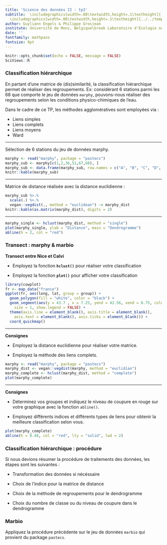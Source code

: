 ```yaml
---
title: 'Science des données II : tp3'
subtitle:  \includegraphics[width=.08\textwidth,height=.1\textheight]{../../template/biodatascience.png}
  \includegraphics[width=.08\textwidth,height=.1\textheight]{../../template/SciViews-logo.pdf} \vfill Classification hiérarchique
author: Guyliann Engels & Philippe Grosjean
institute: Université de Mons, Belgique\break Laboratoire d'Écologie numérique des Milieux aquatiques\break \includegraphics[width=.08\textwidth,height=.1\textheight]{../../template/EcoNum-logo.pdf} \break \url{http://biodatascience-course.sciviews.org} \break \url{sdd@sciviews.org}
date: ''
fontfamily: mathpazo
fontsize: 9pt
---
```


```r
knitr::opts_chunk$set(echo = FALSE, message = FALSE)
SciViews::R
```

### Classification hiérarchique

En partant d'une matrice de (dis)similarité, la classification hiérarchique permet de réaliser des regroupements. Ex: considérant 6 stations parmi les 68 que comporte le jeu de données `marphy`, pouvons-nous réaliser des regroupements selon les conditions physico-chimiques de l'eau. 

Dans le cadre de ce TP, les méthodes agglomératives sont employées via : 

* Liens simples
* Liens complets
* Liens moyens
* Ward

___

Sélection de 6 stations du jeu de données marphy.


```r
marphy <- read("marphy", package = "pastecs")
marphy_sub <- marphy[c(1,2,36,51,67,68), ]
marphy_sub <- data.frame(marphy_sub, row.names = c("A", "B", "C", "D", "E", "F"))
knitr::kable(marphy_sub)
```

___

Matrice de distance réalisée avec la distance euclidienne :

```r
marphy_sub %>.%
  scale(.) %>.%
  vegan::vegdist(., method = "euclidean") -> marphy_dist
knitr::kable(as.matrix(marphy_dist), digits = 2)
```

___

```r
marphy_single <- hclust(marphy_dist, method = "single")
plot(marphy_single, ylab = "Distance", main = "Dendrogramme")
abline(h = 2, col = "red")
```


### Transect : marphy & marbio

\columnsbegin
\columnsmall

**Transect entre Nice et Calvi** 

\vfill
\vfill

 - Employez la fonction **`hclust()`** pour réaliser votre classification
 
 - Employez la fonction **`plot()`** pour afficher votre classification


\columnlarge

```r
library(cowplot)
fr <- map_data("france")
ggplot(fr, aes(long, lat, group = group)) +
  geom_polygon(fill = "white", color = "black") +
  geom_segment(aes(y = 43.7 , x = 7.25, yend = 42.56, xend = 8.75, color = "red"),
    size = 1, show.legend = FALSE) +
  theme(axis.line = element_blank(), axis.title = element_blank(),
    axis.text = element_blank(), axis.ticks = element_blank()) +
  coord_quickmap()
```

\columnsend

___ 


\columnsbegin
\columnsmall

**Consignes**

\vfill
\vfill

- Employez la distance euclidienne pour réaliser votre matrice.

- Employez la méthode des liens complets.

\columnlarge

```r
marphy <- read("marphy", package = "pastecs")
marphy_dist <- vegan::vegdist(marphy, method = "euclidian")
marphy_complete <- hclust(marphy_dist, method = "complete")
plot(marphy_complete)
```

\columnsend

___

\columnsbegin
\columnsmall

**Consignes**

\vfill
\vfill

- Déterminez vos groupes et indiquez le niveau de coupure en rouge sur votre graphique avec la fonction `abline()`.

- Employez différents indices et différents types de liens pour obtenir la meilleure classification selon vous.

\columnlarge

```r
plot(marphy_complete)
abline(h = 0.48, col = "red", lty = "solid", lwd = 2)
```

\columnsend


### Classification hiérarchique : procédure

Si nous devions résumer la procédure de traitements des données, les étapes sont les suivantes :

* Transformation des données si nécéssaire

* Choix de l'indice pour la matrice de distance

* Choix de la méthode de regroupements pour le dendrogramme

* Choix du nombre de classe ou du niveau de coupure dans le dendrogramme


### Marbio

Appliquez la procédure précédente sur le jeu de données `marbio` qui provient du package `pastecs`.
